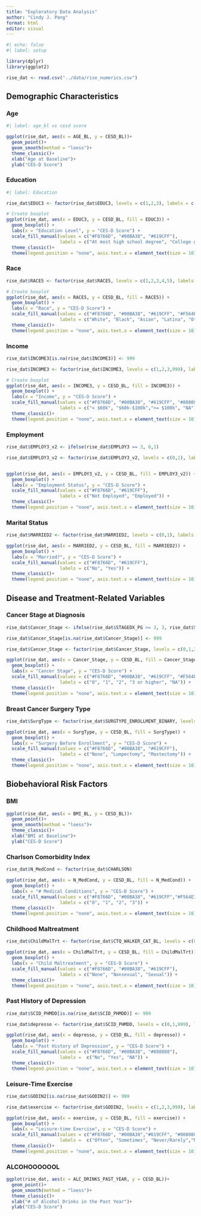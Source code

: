 ```yaml
---
title: "Exploratory Data Analysis"
author: "Cindy J. Pang"
format: html
editor: visual
---
```


```r
#| echo: false
#| label: setup

library(dplyr)
library(ggplot2)

rise_dat <- read.csv("../data/rise_numerics.csv")

```


## Demographic Characteristics  

### Age  

```r
#| label: age_bl vs cesd score

ggplot(rise_dat, aes(x = AGE_BL, y = CESD_BL))+
  geom_point()+
  geom_smooth(method = "loess")+
  theme_classic()+
  xlab("Age at Baseline")+
  ylab("CES-D Score")

```

### Education  

```r
#| label: Education 

rise_dat$EDUC3 <- factor(rise_dat$EDUC3, levels = c(1,2,3), labels = c("At most high school degree", "College graduate", "Post-Graduate Degree"))

# Create boxplot
ggplot(rise_dat, aes(x = EDUC3, y = CESD_BL, fill = EDUC3)) +
  geom_boxplot() +
  labs(x = "Education Level", y = "CES-D Score") +
  scale_fill_manual(values = c("#F8766D", "#00BA38", "#619CFF"), 
                    labels = c("At most high school degree", "College graduate", "Postgraduate")) +
  theme_classic()+
  theme(legend.position = "none", axis.text.x = element_text(size = 10))

```

### Race  
```r
rise_dat$RACE5 <- factor(rise_dat$RACE5, levels = c(1,2,3,4,5), labels = c("White", "Black", "Asian", "Latina", "Other"))

# Create boxplot
ggplot(rise_dat, aes(x = RACE5, y = CESD_BL, fill = RACE5)) +
  geom_boxplot() +
  labs(x = "Race", y = "CES-D Score") +
  scale_fill_manual(values = c("#F8766D", "#00BA38", "#619CFF", "#F564E3", "#56B4E9"), 
                    labels = c("White", "Black", "Asian", "Latina", "Other")) +
  theme_classic()+
  theme(legend.position = "none", axis.text.x = element_text(size = 10))

```

### Income  
```r
rise_dat$INCOME3[is.na(rise_dat$INCOME3)] <- 999

rise_dat$INCOME3 <- factor(rise_dat$INCOME3, levels = c(1,2,3,999), labels = c("< $60k", "$60k-$100k",">= $100k", "NA"))

# Create boxplot
ggplot(rise_dat, aes(x = INCOME3, y = CESD_BL, fill = INCOME3)) +
  geom_boxplot() +
  labs(x = "Income", y = "CES-D Score") +
  scale_fill_manual(values = c("#F8766D", "#00BA38", "#619CFF", "#808080"), 
                    labels = c("< $60k", "$60k-$100k",">= $100k", "NA")) +
  theme_classic()+
  theme(legend.position = "none", axis.text.x = element_text(size = 10))

```

### Employment  

```r
rise_dat$EMPLOY3_v2 <- ifelse(rise_dat$EMPLOY3 == 3, 0,1)

rise_dat$EMPLOY3_v2 <- factor(rise_dat$EMPLOY3_v2, levels = c(0,1), labels = c("Not Employed", "Employed"))


ggplot(rise_dat, aes(x = EMPLOY3_v2, y = CESD_BL, fill = EMPLOY3_v2)) +
  geom_boxplot() +
  labs(x = "Employment Status", y = "CES-D Score") +
  scale_fill_manual(values = c("#F8766D", "#619CFF"), 
                    labels = c("Not Employed", "Employed")) +
  theme_classic()+
  theme(legend.position = "none", axis.text.x = element_text(size = 10))


```

### Marital Status  

```r
rise_dat$MARRIED2 <- factor(rise_dat$MARRIED2, levels = c(0,1), labels = c("No", "Yes"))

ggplot(rise_dat, aes(x = MARRIED2, y = CESD_BL, fill = MARRIED2)) +
  geom_boxplot() +
  labs(x = "Married?", y = "CES-D Score") +
  scale_fill_manual(values = c("#F8766D", "#619CFF"), 
                    labels = c("No", "Yes")) +
  theme_classic()+
  theme(legend.position = "none", axis.text.x = element_text(size = 10))

```

## Disease and Treatment-Related Variables  

### Cancer Stage at Diagnosis  

```r
rise_dat$Cancer_Stage <- ifelse(rise_dat$STAGEDX_PG >= 3, 3, rise_dat$STAGEDX_PG)

rise_dat$Cancer_Stage[is.na(rise_dat$Cancer_Stage)] <- 999

rise_dat$Cancer_Stage <- factor(rise_dat$Cancer_Stage, levels = c(0,1,2,3,999), labels = c("0", "1", "2", "3 or higher", "NA"))

ggplot(rise_dat, aes(x = Cancer_Stage, y = CESD_BL, fill = Cancer_Stage)) +
  geom_boxplot() +
  labs(x = "Cancer Stage", y = "CES-D Score") +
  scale_fill_manual(values = c("#F8766D", "#00BA38", "#619CFF", "#F564E3", "#808080"), 
                    labels = c("0", "1", "2", "3 or higher", "NA")) +
  theme_classic()+
  theme(legend.position = "none", axis.text.x = element_text(size = 10))

```

### Breast Cancer Surgery Type  

```r
rise_dat$SurgType <- factor(rise_dat$SURGTYPE_ENROLLMENT_BINARY, levels = c(0,1,2), labels = c("None", "Lumpectomy", "Mastectomy"))

ggplot(rise_dat, aes(x = SurgType, y = CESD_BL, fill = SurgType)) +
  geom_boxplot() +
  labs(x = "Surgery Before Enrollment", y = "CES-D Score") +
  scale_fill_manual(values = c("#F8766D", "#00BA38", "#619CFF"), 
                    labels = c("None", "Lumpectomy", "Mastectomy")) +
  theme_classic()+
  theme(legend.position = "none", axis.text.x = element_text(size = 10))

```

## Biobehavioral Risk Factors  

### BMI
```r
ggplot(rise_dat, aes(x = BMI_BL, y = CESD_BL))+
  geom_point()+
  geom_smooth(method = "loess")+
  theme_classic()+
  xlab("BMI at Baseline")+
  ylab("CES-D Score")

```
### Charlson Comorbidity Index  

```r
rise_dat$N_MedCond <- factor(rise_dat$CHARLSON)

ggplot(rise_dat, aes(x = N_MedCond, y = CESD_BL, fill = N_MedCond)) +
  geom_boxplot() +
  labs(x = "# Medical Conditions", y = "CES-D Score") +
  scale_fill_manual(values = c("#F8766D", "#00BA38", "#619CFF","#F564E3"), 
                    labels = c("0", "1", "2", "3")) +
  theme_classic()+
  theme(legend.position = "none", axis.text.x = element_text(size = 10))
```

### Childhood Maltreatment  

```r
rise_dat$ChildMalTrt <- factor(rise_dat$CTQ_WALKER_CAT_BL, levels = c(0,1,2), labels = c("None", "Nonsexual", "Sexual"))

ggplot(rise_dat, aes(x = ChildMalTrt, y = CESD_BL, fill = ChildMalTrt)) +
  geom_boxplot() +
  labs(x = "Child Maltreatment", y = "CES-D Score") +
  scale_fill_manual(values = c("#F8766D", "#00BA38", "#619CFF"), 
                    labels = c("None", "Nonsexual", "Sexual")) +
  theme_classic()+
  theme(legend.position = "none", axis.text.x = element_text(size = 10))

```
### Past History of Depression  

```r
rise_dat$SCID_PHMDD[is.na(rise_dat$SCID_PHMDD)] <- 999

rise_dat$depresso <- factor(rise_dat$SCID_PHMDD, levels = c(0,1,999), labels = c("No", "Yes", "NA"))

ggplot(rise_dat, aes(x = depresso, y = CESD_BL, fill = depresso)) +
  geom_boxplot() +
  labs(x = "Past History of Depression", y = "CES-D Score") +
  scale_fill_manual(values = c("#F8766D", "#00BA38", "#808080"), 
                    labels =  c("No", "Yes", "NA")) +
  theme_classic()+
  theme(legend.position = "none", axis.text.x = element_text(size = 10))

```

### Leisure-Time Exercise  

```r
rise_dat$GODIN2[is.na(rise_dat$GODIN2)] <- 999

rise_dat$exercise <- factor(rise_dat$GODIN2, levels = c(1,2,3,999), labels = c("Often", "Sometimes", "Never/Rarely","NA"))

ggplot(rise_dat, aes(x = exercise, y = CESD_BL, fill = exercise)) +
  geom_boxplot() +
  labs(x = "Leisure-time Exercise", y = "CES-D Score") +
  scale_fill_manual(values = c("#F8766D", "#00BA38","#619CFF", "#808080"), 
                    labels =  c("Often", "Sometimes", "Never/Rarely","NA")) +
  theme_classic()+
  theme(legend.position = "none", axis.text.x = element_text(size = 10))

```
### ALCOHOOOOOOL 
```r
ggplot(rise_dat, aes(x = ALC_DRINKS_PAST_YEAR, y = CESD_BL))+
  geom_point()+
  geom_smooth(method = "loess")+
  theme_classic()+
  xlab("# of Alcohol Drinks in the Past Year")+
  ylab("CES-D Score")
```